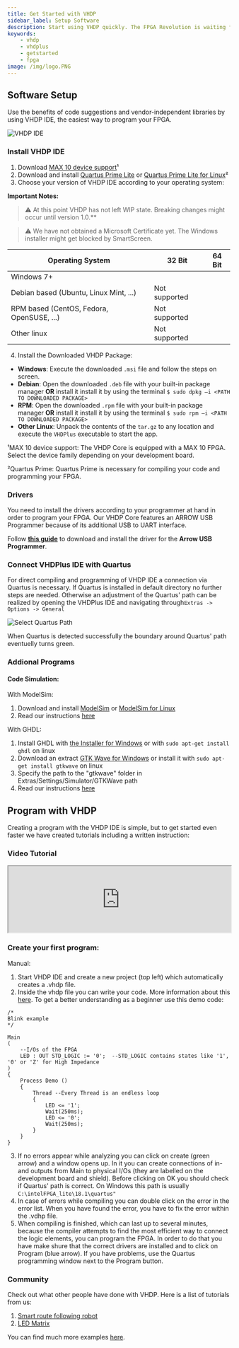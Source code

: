 ```yaml
---
title: Get Started with VHDP
sidebar_label: Setup Software
description: Start using VHDP quickly. The FPGA Revolution is waiting for you
keywords:
    - vhdp
    - vhdplus
    - getstarted
    - fpga
image: /img/logo.PNG
---
```








## Software Setup

Use the benefits of code suggestions and vendor-independent libraries by using VHDP IDE, the easiest way to program your FPGA.

![VHDP IDE](/img/VHDPIDE2.png)

### Install VHDP IDE

1. Download <a href="http://download.altera.com/akdlm/software/acdsinst/18.1std/625/ib_installers/max10-18.1.0.625.qdz" target="_blank">MAX 10 device support</a>¹
2. Download and install <a href="http://download.altera.com/akdlm/software/acdsinst/18.1std/625/ib_installers/QuartusLiteSetup-18.1.0.625-windows.exe" target="_blank">Quartus Prime Lite</a> or <a href="http://download.altera.com/akdlm/software/acdsinst/18.1std/625/ib_installers/QuartusLiteSetup-18.1.0.625-linux.run" target="_blank">Quartus Prime Lite for Linux</a>²
3. Choose your version of VHDP IDE according to your operating system:

**Important Notes:**

> :warning: At this point VHDP has not left WIP state. Breaking changes might occur until version 1.0.**

> :warning: We have not obtained a Microsoft Certificate yet. The Windows installer might get blocked by SmartScreen. 



|Operating System| 32 Bit | 64 Bit |
|--|--|--|
| Windows 7+ | <span children={Win32Download}/> | <span children={Win64Download}/> |
| Debian based (Ubuntu, Linux Mint, ...) | Not supported | <span children={DEB64Download}/> |
| RPM based (CentOS, Fedora, OpenSUSE, ...) | Not supported | <span children={RPM64Download}/> |
| Other linux | Not supported | <span children={TAR64Download}/> |

4. Install the Downloaded VHDP Package:
- **Windows**: Execute the downloaded `.msi` file and follow the steps on screen.
- **Debian**: Open the downloaded `.deb` file with your built-in package manager **OR** install it install it by using the terminal `$ sudo dpkg –i <PATH TO DOWNLOADED PACKAGE>`
- **RPM**: Open the downloaded `.rpm` file with your built-in package manager **OR** install it install it by using the terminal `$ sudo rpm –i <PATH TO DOWNLOADED PACKAGE>`
- **Other Linux**: Unpack the contents of the `tar.gz` to any location and execute the `VHDPlus` executable to start the app.


¹MAX 10 device support: 
The VHDP Core is equipped with a MAX 10 FPGA. Select the device family depending on your development board.

²Quartus Prime: 
Quartus Prime is necessary for compiling your code and programming your FPGA.

### Drivers

You need to install the drivers according to your programmer at hand in order to program your FPGA. Our VHDP Core features an ARROW USB Programmer because of its additional USB to UART interface.

Follow **[this guide](/docs/getstarted_drivers)** to download and install the driver for the **Arrow USB Programmer**.

### Connect VHDPlus IDE with Quartus

For direct compiling and programming of VHDP IDE a connection via Quartus is necessary. 
If Quartus is installed in default directory no further steps are needed. 
 Otherwise an adjustment of the Quartus' path can be realized by opening the VHDPlus IDE and navigating through`Extras -> Options -> General`

![Select Quartus Path](/img/getstarted/QuartusPath.png)

When Quartus is detected successfully the boundary around Quartus' path eventuelly turns green.

### Addional Programs

#### Code Simulation:

With ModelSim:

1. Download and install <a href="http://download.altera.com/akdlm/software/acdsinst/18.1std/625/ib_installers/ModelSimSetup-18.1.0.625-windows.exe" target="_blank">ModelSim</a> or <a href="http://download.altera.com/akdlm/software/acdsinst/18.1std/625/ib_installers/ModelSimSetup-18.1.0.625-linux.run" target="_blank">ModelSim for Linux</a>
2. Read our instructions [here](/docs/getstarted_modelsim)

With GHDL:

1. Install GHDL with <a href="http://ghdl.free.fr/ghdl-installer-0.29.1.exe" target="_blank">the Installer for Windows</a> or with `sudo apt-get install ghdl` on linux
2. Download an extract <a href="http://gtkwave.sourceforge.net/gtkwave-3.3.103.tar.gz" target="_blank">GTK Wave for Windows</a> or install it with `sudo apt-get install gtkwave` on linux
3. Specify the path to the "gtkwave" folder in Extras/Settings/Simulator/GTKWave path
4. Read our instructions [here](/docs/getstarted_ghdl)

## Program with VHDP
Creating a program with the VHDP IDE is simple, but to get started even faster we have created tutorials including a written instruction:

### Video Tutorial
<div class="fluidMedia"><iframe id="ytplayer" type="text/html" width="100%" src="https://www.youtube.com/embed/oGBgobUQ0bU?autoplay=0&origin=http://vhdplus.com" allowFullScreen></iframe></div>

### Create your first program:

Manual:
1. Start VHDP IDE and create a new project (top left) which automatically creates a .vhdp file.
2. Inside the vhdp file you can write your code. More information about this [here](/docs/getstarted_vhdp). To get a better understanding as a beginner use this demo code:
```vhdp
/*
Blink example
*/

Main
(
    --I/Os of the FPGA
    LED : OUT STD_LOGIC := '0';  --STD_LOGIC contains states like '1', '0' or 'Z' for High Impedance
)     
{   
    Process Demo ()
    {
        Thread --Every Thread is an endless loop
        {
            LED <= '1';
            Wait(250ms);
            LED <= '0';
            Wait(250ms);
        }
    }
}
```
3. If no errors appear while analyzing you can click on create (green arrow) and a window opens up. 
In it you can create connections of in- and outputs from Main to physical I/Os (they are labelled on the development board and shield). 
Before clicking on OK you should check if Quartus' path is correct. On Windows this path is usually `C:\intelFPGA_lite\18.1\quartus"`
4. In case of errors while compiling you can double click on the error in the error list. When you have found the error, you have to fix the error within the .vdhp file.
5. When compiling is finished, which can last up to several minutes, because the compiler attempts to find the most efficient way to connect the logic elements, you can program the FPGA. In order to do that you have make shure that the correct drivers are installed and to click on Program (blue arrow). If you have problems, use the Quartus programming window next to the Program button.

### Community

Check out what other people have done with VHDP. Here is a list of tutorials from us:

1. [Smart route following robot](/docs/community_motor)
2. [LED Matrix](/docs/community_matrix)

You can find much more examples [here](https://github.com/search?utf8=%E2%9C%93&q=vhdplus).

